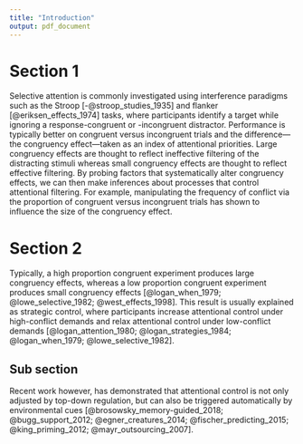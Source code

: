 ```yaml
---
title: "Introduction"
output: pdf_document
---
```


# Section 1

Selective attention is commonly investigated using interference paradigms such as the Stroop [-@stroop_studies_1935] and flanker [@eriksen_effects_1974] tasks, where participants identify a target while ignoring a response-congruent or -incongruent distractor. Performance is typically better on congruent versus incongruent trials and the difference---the congruency effect---taken as an index of attentional priorities. Large congruency effects are thought to reflect ineffective filtering of the distracting stimuli whereas small congruency effects are thought to reflect effective filtering. By probing factors that systematically alter congruency effects, we can then make inferences about processes that control attentional filtering. For example, manipulating the frequency of conflict via the proportion of congruent versus incongruent trials has shown to influence the size of the congruency effect. 

\begin{figure}
  \centering
  \includegraphics[width=5in]{figures/figure1.pdf}
  \caption{Illustration of the trial sequence for all experiments.}
  \caption*{Note that the target could appear above or below the fixation. The identity cue ("Color?" or "Letter?") always appeared in the center of the screen while the position cue ("- - ? -") always appeared in the same location as the target. Participants were instructed to report either the letter or color in the cued position.}

  \label{figure1}
\end{figure}

# Section 2

Typically, a high proportion congruent experiment produces large congruency effects, whereas a low proportion congruent experiment produces small congruency effects [@logan_when_1979; @lowe_selective_1982; @west_effects_1998]. This result is usually  explained as strategic control, where participants increase attentional control under high-conflict demands and relax attentional control under low-conflict demands [@logan_attention_1980; @logan_strategies_1984; @logan_when_1979; @lowe_selective_1982]. 

## Sub section

Recent work however, has demonstrated that attentional control is not only adjusted by top-down regulation, but can also be triggered automatically by environmental cues [@brosowsky_memory-guided_2018; @bugg_support_2012; @egner_creatures_2014; @fischer_predicting_2015; @king_priming_2012; @mayr_outsourcing_2007]. 

<!-- add some dummy text -->
\lipsum[1-9]